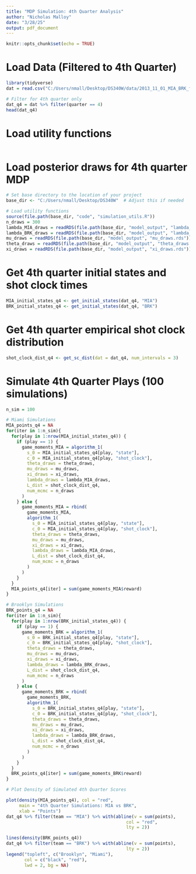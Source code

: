 ---
title: "MDP Simulation: 4th Quarter Analysis"
author: "Nicholas Malloy"
date: "3/28/25"
output: pdf_document
---

```{r setup, include=FALSE}
knitr::opts_chunk$set(echo = TRUE)
```
# Load Data (Filtered to 4th Quarter)
```{r}
library(tidyverse)
dat = read.csv("C:/Users/nmall/Desktop/DS340W/data/2013_11_01_MIA_BRK_formatted.csv")

# Filter for 4th quarter only
dat_q4 = dat %>% filter(quarter == 4)
head(dat_q4)
```
# Load utility functions
```{r}
```
# Load posterior draws for 4th quarter MDP
```{r}
# Set base directory to the location of your project
base_dir <- "C:/Users/nmall/Desktop/DS340W"  # Adjust this if needed

# Load utility functions
source(file.path(base_dir, "code", "simulation_utils.R"))
n_draws = 300
lambda_MIA_draws = readRDS(file.path(base_dir, "model_output", "lambda_MIA_draws.rds"))
lambda_BRK_draws = readRDS(file.path(base_dir, "model_output", "lambda_BRK_draws.rds"))
mu_draws = readRDS(file.path(base_dir, "model_output", "mu_draws.rds"))
theta_draws = readRDS(file.path(base_dir, "model_output", "theta_draws.rds"))
xi_draws = readRDS(file.path(base_dir, "model_output", "xi_draws.rds"))
```
# Get 4th quarter initial states and shot clock times
```{r}
MIA_initial_states_q4 <- get_initial_states(dat_q4, "MIA")
BRK_initial_states_q4 <- get_initial_states(dat_q4, "BRK")
```
# Get 4th quarter empirical shot clock distribution
```{r}
shot_clock_dist_q4 <- get_sc_dist(dat = dat_q4, num_intervals = 3)
```
# Simulate 4th Quarter Plays (100 simulations)
```{r}
n_sim = 100

# Miami Simulations
MIA_points_q4 = NA
for(iter in 1:n_sim){
  for(play in 1:nrow(MIA_initial_states_q4)) {
    if (play == 1) {
      game_moments_MIA = algorithm_1(
        s_0 = MIA_initial_states_q4[play, "state"],
        c_0 = MIA_initial_states_q4[play, "shot_clock"],
        theta_draws = theta_draws,
        mu_draws = mu_draws,
        xi_draws = xi_draws,
        lambda_draws = lambda_MIA_draws,
        L_dist = shot_clock_dist_q4,
        num_mcmc = n_draws
      )
    } else {
      game_moments_MIA = rbind(
        game_moments_MIA,
        algorithm_1(
          s_0 = MIA_initial_states_q4[play, "state"],
          c_0 = MIA_initial_states_q4[play, "shot_clock"],
          theta_draws = theta_draws,
          mu_draws = mu_draws,
          xi_draws = xi_draws,
          lambda_draws = lambda_MIA_draws,
          L_dist = shot_clock_dist_q4,
          num_mcmc = n_draws
        )
      )
    }
  }
  MIA_points_q4[iter] = sum(game_moments_MIA$reward)
}

# Brooklyn Simulations
BRK_points_q4 = NA
for(iter in 1:n_sim){
  for(play in 1:nrow(BRK_initial_states_q4)) {
    if (play == 1) {
      game_moments_BRK = algorithm_1(
        s_0 = BRK_initial_states_q4[play, "state"],
        c_0 = BRK_initial_states_q4[play, "shot_clock"],
        theta_draws = theta_draws,
        mu_draws = mu_draws,
        xi_draws = xi_draws,
        lambda_draws = lambda_BRK_draws,
        L_dist = shot_clock_dist_q4,
        num_mcmc = n_draws
      )
    } else {
      game_moments_BRK = rbind(
        game_moments_BRK,
        algorithm_1(
          s_0 = BRK_initial_states_q4[play, "state"],
          c_0 = BRK_initial_states_q4[play, "shot_clock"],
          theta_draws = theta_draws,
          mu_draws = mu_draws,
          xi_draws = xi_draws,
          lambda_draws = lambda_BRK_draws,
          L_dist = shot_clock_dist_q4,
          num_mcmc = n_draws
        )
      )
    }
  }
  BRK_points_q4[iter] = sum(game_moments_BRK$reward)
}

# Plot Density of Simulated 4th Quarter Scores
```

```{r}
plot(density(MIA_points_q4), col = "red", 
     main = "4th Quarter Simulations: MIA vs BRK",
     xlab = "Points")
dat_q4 %>% filter(team == "MIA") %>% with(abline(v = sum(points), 
                                              col = "red",
                                              lty = 2))

lines(density(BRK_points_q4))
dat_q4 %>% filter(team == "BRK") %>% with(abline(v = sum(points),
                                              lty = 2))
legend("topleft", c("Brooklyn", "Miami"),
       col = c("black", "red"),
       lwd = 2, bg = NA)
```